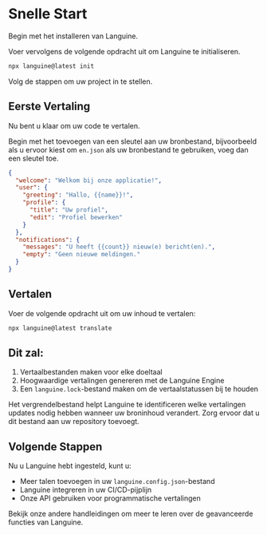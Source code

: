 # Snelle Start

Begin met het installeren van Languine.

Voer vervolgens de volgende opdracht uit om Languine te initialiseren.

```bash title="Terminal"
npx languine@latest init
```

Volg de stappen om uw project in te stellen.

## Eerste Vertaling

Nu bent u klaar om uw code te vertalen.

Begin met het toevoegen van een sleutel aan uw bronbestand, bijvoorbeeld als u ervoor kiest om `en.json` als uw bronbestand te gebruiken, voeg dan een sleutel toe.

```json title="src/locales/en.json"
{
  "welcome": "Welkom bij onze applicatie!",
  "user": {
    "greeting": "Hallo, {{name}}!",
    "profile": {
      "title": "Uw profiel",
      "edit": "Profiel bewerken"
    }
  },
  "notifications": {
    "messages": "U heeft {{count}} nieuw(e) bericht(en).",
    "empty": "Geen nieuwe meldingen."
  }
}

```


## Vertalen

Voer de volgende opdracht uit om uw inhoud te vertalen:

```bash title="Terminal"
npx languine@latest translate
```

## Dit zal:
1. Vertaalbestanden maken voor elke doeltaal
2. Hoogwaardige vertalingen genereren met de Languine Engine
3. Een `languine.lock`-bestand maken om de vertaalstatussen bij te houden

Het vergrendelbestand helpt Languine te identificeren welke vertalingen updates nodig hebben wanneer uw broninhoud verandert. Zorg ervoor dat u dit bestand aan uw repository toevoegt.

## Volgende Stappen

Nu u Languine hebt ingesteld, kunt u:
- Meer talen toevoegen in uw `languine.config.json`-bestand
- Languine integreren in uw CI/CD-pijplijn
- Onze API gebruiken voor programmatische vertalingen

Bekijk onze andere handleidingen om meer te leren over de geavanceerde functies van Languine.